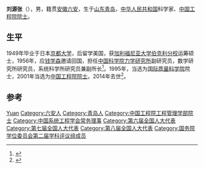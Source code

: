 '''刘源张'''（{{bd|1925年||2014年|4月3日|catIdx=Liu}}），男，籍贯[[安徽|安徽]][[六安|六安]]，生于[[山东|山东]][[青岛|青岛]]，[[中华人民共和国|中华人民共和国]]科学家、[[中国工程院院士|中国工程院院士]]。

== 生平 ==
1949年毕业于日本[[京都大学|京都大学]]，后留学美国，获[[加利福尼亚大学伯克利分校|加利福尼亚大学伯克利分校]]运筹硕士，1956年，应[[钱学森|钱学森]]邀请回国，担任[[中国科学院力学研究所|中国科学院力学研究所]]副研究员，数学研究所研究员，系统科学所研究员兼副所长<ref>{{cite news|title=中国质量管理创始人刘源张院士逝世|url=http://www.cqn.com.cn/news/zgzlb/diyi/874401.html|accessdate=2014-04-09|newspaper=中国质量新闻网|archive-date=2019-05-13|archive-url=https://web.archive.org/web/20190513001004/http://www.cqn.com.cn/news/zgzlb/diyi/874401.html|dead-url=no}}</ref>。1995年，当选为[[国际质量科学院|国际质量科学院]]院士，2001年当选为[[中国工程院院士|中国工程院院士]]。2014年去世<ref>{{cite news|url=http://www.p-e-china.com/neir.asp?newsid=40229|title=中国质量管理创始人刘源张院士逝世 享年89岁|accessdate=2014-04-09|newspaper=数学与系统科学研究院|archive-url=https://web.archive.org/web/20160304072715/http://www.p-e-china.com/neir.asp?newsid=40229|archive-date=2016-03-04|dead-url=yes}}</ref>。

== 参考 ==
{{reflist}}

{{中国工程院工程管理学部院士}}
{{国务院学位委员会第二届学科评议组/工学}}
{{Navboxes
| title  = 刘源张在[[中国系统工程学会|中国系统工程学会]]的职务
| list1  =
{{中国系统工程学会第一届理事会}}
}}

{{Authority control}}

{{DEFAULTSORT:Liu刘}}
[[Category:刘姓|Yuan]]
[[Category:六安人|Category:六安人]]
[[Category:青岛人|Category:青岛人]]
[[Category:中国工程院工程管理学部院士|Category:中国工程院工程管理学部院士]]
[[Category:中国系统工程学会常务理事|Category:中国系统工程学会常务理事]]
[[Category:第六届全国人大代表|Category:第六届全国人大代表]]
[[Category:第七届全国人大代表|Category:第七届全国人大代表]]
[[Category:第八届全国人大代表|Category:第八届全国人大代表]]
[[Category:国务院学位委员会第二届学科评议组成员|Category:国务院学位委员会第二届学科评议组成员]]